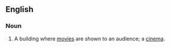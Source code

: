 == English ==
=== Noun ===
{{en-noun|sg=[[movie]] [[theater]]}}
#{{US}} A building where [[movie]]s are shown to an audience; a [[cinema]].